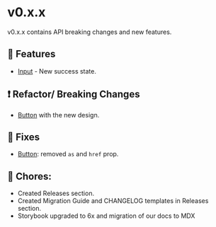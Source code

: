 
<Meta title="Releases/v0.x.x/CHANGELOG - template" />

# v0.x.x

v0.x.x contains API breaking changes and new features.

## 🚀 Features

- [Input](?path=/story/atoms-input--success) - New success state.

## ❗ Refactor/ Breaking Changes

- [Button](?path=/story/atoms-button--button) with the new design.

## 🐛 Fixes

- [Button](?path=/story/atoms-button--button): removed `as` and `href` prop.

## 🧹 Chores:

- Created Releases section.
- Created Migration Guide and CHANGELOG templates in Releases section.
- Storybook upgraded to 6x and migration of our docs to MDX

